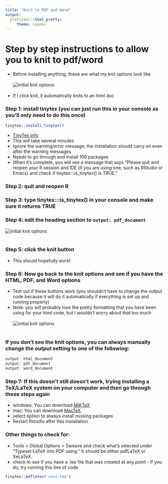 ```yaml
---
title: "Knit to PDF and Word"
output:
  prettydoc::html_pretty:
     theme: cayman
---
```

  
# Step by step instructions to allow you to knit to pdf/word

- Before installing anything, these are what my knit options look like <br><br>
![initial knit options](images/knit1.png) <br><br>
- If I click knit, it automatically knits to an html doc

### Step 1: install tinytex (you can just run this in your console as you'll only need to do this once)

```r
tinytex::install_tinytex() 
```
  - [TinyTex info](https://yihui.org/tinytex/#:~:text=TinyTeX%20is%20a%20custom%20LaTeX,cases%2C%20especially%20for%20R%20users.&text=You%20only%20install%20LaTeX%20packages%20you%20actually%20need.)  
  - This will take several minutes 
  - Ignore the warning/error message, the installation should carry on even after the warning messages
  - Needs to go through and install 106 packages 
  - When it's complete, you will see a message that says “Please quit and reopen your R session and IDE (if you are using one, such as RStudio or Emacs) and check if tinytex:::is_tinytex() is TRUE.”

### Step 2: quit and reopen R

### Step 3: type tinytex:::is_tinytex() in your console and make sure it returns TRUE

### Step 4: edit the heading section to `output: pdf_document` 
![initial knit options](images/knit2.png) <br><br>

### Step 5: click the knit button 
  
  - This should hopefully work!

### Step 6: Now go back to the knit options and see if you have the HTML, PDF, and Word options

- Test out if these buttons work (you shouldn’t have to change the output code because it will do it automatically if everything is set up and running properly)
- Note: you will probably lose the pretty formatting that you have been using for your html code, but I wouldn’t worry about that too much <br><br>
![initial knit options](images/knit3.png) <br><br>

### If you don't see the knit options, you can always manually change the output setting to one of the following:
```r
output: html_document
output: pdf_document
output: word_document
```

### Step 7: If this doesn't still doesn't work, trying installing a TeX/LaTeX system on your computer and then go through these steps again

- windows: You can download [MiKTeX](https://miktex.org/download)
- mac: You can download [MacTeX](http://www.tug.org/mactex/)
- select option to always install missing packages 
- Restart Rstudio after this installation 

### Other things to check for:

-  Tools > Global Options > Sweave and check what's selected under "Typeset LaTeX into PDF using:" It should be either pdfLaTeX or XeLaTeX.
- check to see if you have a .tex file that was created at any point - if you do, try running this line of code

```r
tinytex::pdflatex('xxxx.tex')
```
